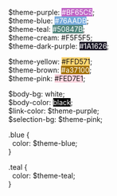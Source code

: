 <div>
[\$theme-purple]{.brown}: [#BF65C5]{style="background-color:#BF65C5; color:white;"};  
[\$theme-blue]{.brown}: [#76AADB]{style="background-color:#76AADB; color:white;"};  
[\$theme-teal]{.brown}: [#50847B]{style="background-color:#50847B; color:white;"};  
[\$theme-cream]{.brown}: [#F5F5F5]{style="background-color:#F5F5F5;"};  
[\$theme-dark-purple]{.brown}: [#1A1626]{style="background-color:#1A1626; color:white;"};  
  
[\$theme-yellow]{.brown}: [#FFD571]{style="background-color:#FFD571;"};  
[\$theme-brown]{.brown}: [#a37100]{style="background-color:#a37100; color:white;"};  
[\$theme-pink]{.brown}: [#FED7E1]{style="background-color:#FED7E1;"};  
  
[\$body-bg]{.brown}: [white]{style="background-color:white;"};  
[\$body-color]{.brown}: [black]{style="background-color:black; color:white;"};  
[\$link-color]{.brown}: $theme-purple;  
[\$selection-bg]{.brown}:  $theme-pink;  

.blue {  
\ \ color: $theme-blue;  
}  

.teal {  
\ \ color: $theme-teal;  
}  
</div>